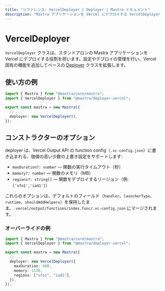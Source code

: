 ```yaml
---
title: "リファレンス: VercelDeployer | Deployer | Mastra ドキュメント"
description: "Mastra アプリケーションを Vercel にデプロイする VercelDeployer クラスのドキュメント。"
---
```


# VercelDeployer

`VercelDeployer` クラスは、スタンドアロンの Mastra アプリケーションを Vercel にデプロイする役割を担います。設定やデプロイの管理を行い、Vercel 固有の機能を追加してベースの [Deployer](/reference/deployer/) クラスを拡張します。

## 使い方の例

```typescript title="src/mastra/index.ts" showLineNumbers copy
import { Mastra } from "@mastra/core/mastra";
import { VercelDeployer } from "@mastra/deployer-vercel";

export const mastra = new Mastra({
  // ...
  deployer: new VercelDeployer(),
});
```


## コンストラクターのオプション

deployer は、Vercel Output API の function config（`.vc-config.json`）に書き込まれる、価値の高い少数の上書き設定をサポートします:

- `maxDuration?: number` — 関数の実行タイムアウト（秒）
- `memory?: number` — 関数のメモリ（MB）
- `regions?: string[]` — 関数をデプロイするリージョン（例: `['sfo1','iad1']`）

これらのオプションは、デフォルトのフィールド（`handler`、`launcherType`、`runtime`、`shouldAddHelpers`）を保持したまま、`.vercel/output/functions/index.func/.vc-config.json` にマージされます。

### オーバーライドの例

```typescript title="src/mastra/index.ts" showLineNumbers copy
import { Mastra } from "@mastra/core/mastra";
import { VercelDeployer } from "@mastra/deployer-vercel";

export const mastra = new Mastra({
  // ...
  deployer: new VercelDeployer({
    maxDuration: 600,
    memory: 1536,
    regions: ["sfo1", "iad1"],
  }),
});
```
